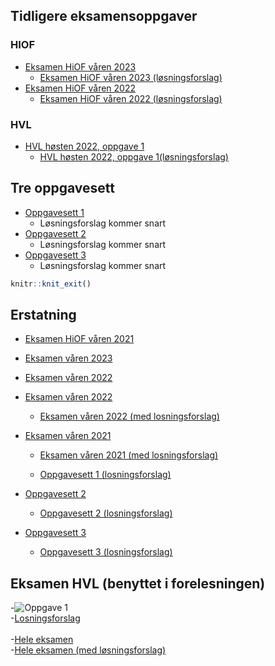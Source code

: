 




## Tidligere eksamensoppgaver

### HIOF
- [Eksamen HiOF våren 2023](https://github.com/joernih/SFB10816Mikrooekonomi/blob/main/eksamensoppgaver/eksamen_SFB10816_2023_V.pdf)
	- [Eksamen HiOF våren 2023 (løsningsforslag)](https://github.com/joernih/SFB10816Mikrooekonomi/blob/main/eksamensoppgaver/Eksamen_SFB10816_2023_V_bokmal_losningsforslag.pdf)
- [Eksamen HiOF våren 2022](https://github.com/joernih/SFB10816Mikrooekonomi/blob/main/eksamensoppgaver/eksamen_SFB10816_2022_V.pdf)
	- [Eksamen HiOF våren 2022 (løsningsforslag)](https://github.com/joernih/SFB10816Mikrooekonomi/blob/main/eksamensoppgaver/eksamen_SFB10816_2022_V_losning.pdf)

### HVL

- [HVL høsten 2022, oppgave 1](https://github.com/joernih/SFB10816Mikrooekonomi/blob/main/oppgaver/hvl2022.png)
  - [HVL høsten 2022, oppgave 1(løsningsforslag)](https://github.com/joernih/SFB10816Mikrooekonomi/blob/main/oppgaver/HVL_2022_oppgave1_losning.png)

## Tre oppgavesett
- [Oppgavesett 1](https://github.com/joernih/SFB10816Mikrooekonomi/blob/main/oppgaver/Oppgavesett%201.pdf)
	- Løsningsforslag kommer snart
- [Oppgavesett 2](https://github.com/joernih/SFB10816Mikrooekonomi/blob/main/oppgaver/Oppgavesett%202.pdf)
	- Løsningsforslag kommer snart
- [Oppgavesett 3](https://github.com/joernih/SFB10816Mikrooekonomi/blob/main/oppgaver/Oppgavesett%203.pdf)
	- Løsningsforslag kommer snart

```r
knitr::knit_exit()
```

## Erstatning

- [Eksamen HiOF våren 2021]()
- [Eksamen våren 2023]()

- [Eksamen våren 2022](https://github.com/joernih/SFB10816Mikrooekonomi/blob/main/eksamensoppgaver/eksamen_SFB10816_2022_V.pdf)

- [Eksamen våren 2022](https://github.com/joernih/SFB10816Mikrooekonomi/blob/main/inst/eksamensoppgaver/eksamen_SFB10816_2022_V.pdf)
  - [Eksamen våren 2022 (med losningsforslag)](https://github.com/joernih/SFB10816Mikrooekonomi/blob/main/inst/eksamensoppgaver/eksamen_SFB10816_2022_V_losning.pdf)
- [Eksamen våren 2021](https://github.com/joernih/SFB10816Mikrooekonomi/blob/main/inst/eksamensoppgaver/eksamen_SFB10816_2021_V.pdf)
  - [Eksamen våren 2021 (med losningsforslag)](https://github.com/joernih/SFB10816Mikrooekonomi/blob/main/inst/eksamensoppgaver/eksamen_SFB10816_2021_V_losning.pdf)


  - [Oppgavesett 1 (losningsforslag)](https://github.com/joernih/SFB10816Mikrooekonomi/blob/main/inst/oppgaver/arbeidsoppgaver_sett1_losningsforslag.pdf)

- [Oppgavesett 2](https://github.com/joernih/SFB10816Mikrooekonomi/blob/main/inst/oppgaver/Oppgavesett%202.pdf)
  - [Oppgavesett 2 (losningsforslag)](https://github.com/joernih/SFB10816Mikrooekonomi/blob/main/inst/oppgaver/arbeidsoppgaver_sett2_losningsforslag.pdf)

- [Oppgavesett 3](https://github.com/joernih/SFB10816Mikrooekonomi/blob/main/inst/oppgaver/Oppgavesett%203.pdf)
  - [Oppgavesett 3 (losningsforslag)](https://github.com/joernih/SFB10816Mikrooekonomi/blob/main/inst/oppgaver/arbeidsoppgaver_sett3_losningsforslag.pdf)

## Eksamen HVL (benyttet i forelesningen)
-![Oppgave 1](figures/hvl2022.png)
<br>
  -[Losningsforslag](https://github.com/joernih/SFB10816Mikrooekonomi/blob/main/inst/eksamensoppgaver/HVL_2022_oppgave1_losning.png)
<br>
<br>
-[Hele eksamen](https://github.com/joernih/SFB10816Mikrooekonomi/blob/main/inst/eksamensoppgaver/Eksamen_BOEA203_2022_bokmaal.pdf)
<br>
  -[Hele eksamen (med løsningsforslag)](https://github.com/joernih/SFB10816Mikrooekonomi/blob/main/inst/eksamensoppgaver/Eksamen_BOEA203_2022_bokmaal_losningsforslag.pdf)

